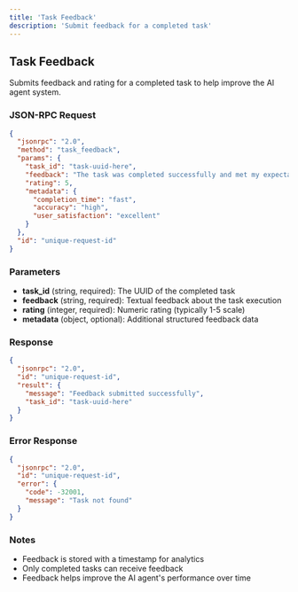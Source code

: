 ```yaml
---
title: 'Task Feedback'
description: 'Submit feedback for a completed task'
---
```


## Task Feedback

Submits feedback and rating for a completed task to help improve the AI agent system.

### JSON-RPC Request

```json
{
  "jsonrpc": "2.0",
  "method": "task_feedback",
  "params": {
    "task_id": "task-uuid-here",
    "feedback": "The task was completed successfully and met my expectations.",
    "rating": 5,
    "metadata": {
      "completion_time": "fast",
      "accuracy": "high",
      "user_satisfaction": "excellent"
    }
  },
  "id": "unique-request-id"
}
```

### Parameters

- **task_id** (string, required): The UUID of the completed task
- **feedback** (string, required): Textual feedback about the task execution
- **rating** (integer, required): Numeric rating (typically 1-5 scale)
- **metadata** (object, optional): Additional structured feedback data

### Response

```json
{
  "jsonrpc": "2.0",
  "id": "unique-request-id",
  "result": {
    "message": "Feedback submitted successfully",
    "task_id": "task-uuid-here"
  }
}
```

### Error Response

```json
{
  "jsonrpc": "2.0",
  "id": "unique-request-id",
  "error": {
    "code": -32001,
    "message": "Task not found"
  }
}
```

### Notes

- Feedback is stored with a timestamp for analytics
- Only completed tasks can receive feedback
- Feedback helps improve the AI agent's performance over time
